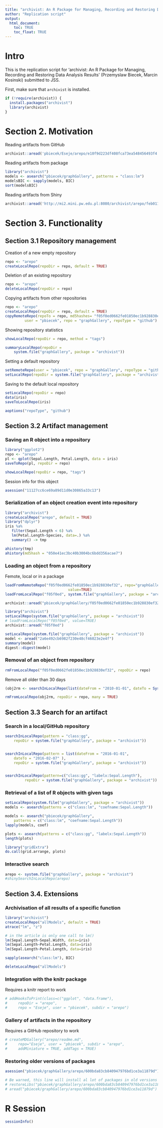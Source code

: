 ```yaml
---
title: "archivist: An R Package for Managing, Recording and Restoring Data Analysis Results"
author: "Replication script"
output: 
  html_document:
    toc: TRUE
    toc_float: TRUE
---
```


# Intro

This is the replication script for 'archivist: An R Package for Managing, Recording and Restoring Data Analysis Results' (Przemyslaw Biecek, Marcin Kosinski) submitted to JSS. 

First, make sure that `archivist` is installed.

```r
if (!require(archivist)) {
  install.packages("archivist")
  library(archivist)
}
```

# Section 2. Motivation

Reading artifacts from GitHub

```r
archivist::aread('pbiecek/Eseje/arepo/e10f9d223df408fca73ea548456493f4')
```

Reading artifacts from package

```r
library("archivist")
models <- asearch("pbiecek/graphGallery", patterns = "class:lm")
modelsBIC <- sapply(models, BIC)
sort(modelsBIC)
```

Reading artifacts from Shiny

```r
archivist::aread('http://mi2.mini.pw.edu.pl:8080/archivist/arepo/feb011baa9f607e8b4d941d517374eaf')
```

# Section 3. Functionality

## Section 3.1 Repository management


Creation of a new empty repository

```r
repo <- "arepo"
createLocalRepo(repoDir = repo, default = TRUE)
```

Deletion of an existing repository

```r
repo <- "arepo"
deleteLocalRepo(repoDir = repo)
```

Copying artifacts from other repositories

```r
repo <- "arepo"
createLocalRepo(repoDir = repo, default = TRUE)
copyRemoteRepo(repoTo = repo, md5hashes= "f05f0ed0662fe01850ec1b928830ef32", 
         user = "pbiecek", repo = "graphGallery", repoType = "github")
```

Showing repository statistics

```r
showLocalRepo(repoDir = repo, method = "tags")
```

```r
summaryLocalRepo(repoDir = 
    system.file("graphGallery", package = "archivist")) 
```

Setting a default repository

```r
setRemoteRepo(user = "pbiecek", repo = "graphGallery", repoType = "github")
setLocalRepo(repoDir = system.file("graphGallery", package = "archivist"))
```

Saving to the default local repository

```r
setLocalRepo(repoDir = repo)
data(iris)
saveToLocalRepo(iris)
```


```r
aoptions("repoType", "github")
```

## Section 3.2 Artifact management

### Saving an R object into a repository

```r
library("ggplot2")
repo <- "arepo"
pl <- qplot(Sepal.Length, Petal.Length, data = iris)
saveToRepo(pl, repoDir = repo)

showLocalRepo(repoDir = repo, "tags")
```

Session info for this object

```r
asession("11127cc6ce69a89d11d0e30865a33c13")
```

### Serialization of an object creation event into repository

```r
library("archivist")
createLocalRepo("arepo", default = TRUE)
library("dplyr")
iris %a%
   filter(Sepal.Length < 6) %a%
   lm(Petal.Length~Species, data=.) %a%
   summary() -> tmp

ahistory(tmp)
ahistory(md5hash = "050e41ec3bc40b3004bc6bdd356acae7")
```

### Loading an object from a repository

Femote, local or in a package

```r
loadFromRemoteRepo("f05f0ed0662fe01850ec1b928830ef32", repo="graphGallery", user="pbiecek", 
                             value=TRUE)
loadFromLocalRepo("f05f0ed", system.file("graphGallery", package = "archivist"), value=TRUE)

archivist::aread("pbiecek/graphGallery/f05f0ed0662fe01850ec1b928830ef32")

library("archivist")
setLocalRepo(system.file("graphGallery", package = "archivist"))
# loadFromLocalRepo("f05f0ed", value=TRUE)
archivist::aread("f05f0ed")
```

```r
setLocalRepo(system.file("graphGallery", package = "archivist"))
model <- aread("2a6e492cb6982f230e48cf46023e2e4f")
summary(model)
digest::digest(model)
```

### Removal of an object from repository

```r
rmFromLocalRepo("f05f0ed0662fe01850ec1b928830ef32", repoDir = repo)
```

Remove all older than 30 days

```r
(obj2rm <- searchInLocalRepo(list(dateFrom = "2010-01-01", dateTo = Sys.Date() - 30), repoDir = repo))

rmFromLocalRepo(obj2rm, repoDir = repo, many = TRUE)
```

## Section 3.3 Search for an artifact

### Search in a local/GitHub repository

```r
searchInLocalRepo(pattern = "class:gg", 
    repoDir = system.file("graphGallery", package = "archivist"))


searchInLocalRepo(pattern = list(dateFrom = "2016-01-01",
    dateTo = "2016-02-07" ), 
    repoDir = system.file("graphGallery", package = "archivist"))


searchInLocalRepo(pattern=c("class:gg", "labelx:Sepal.Length"),
         repoDir = system.file("graphGallery", package = "archivist"))	
```

### Retrieval of a list of R objects with given tags

```r
setLocalRepo(system.file("graphGallery", package = "archivist"))
models <- asearch(patterns = c("class:lm", "coefname:Sepal.Length"))

models <- asearch("pbiecek/graphGallery",  
    patterns = c("class:lm", "coefname:Sepal.Length"))
lapply(models, coef)

plots <- asearch(patterns = c("class:gg", "labelx:Sepal.Length"))
length(plots)

library("gridExtra")
do.call(grid.arrange, plots)

```

### Interactive search

```r
arepo <- system.file("graphGallery", package = "archivist")
#shinySearchInLocalRepo(arepo)
```

## Section 3.4. Extensions

### Archivisation of all results of a specific function

```r
library("archivist")
createLocalRepo("allModels", default = TRUE)
atrace("lm", "z")

# in the article is only one call to lm()
lm(Sepal.Length~Sepal.Width, data=iris)
lm(Sepal.Length~Petal.Length, data=iris)
lm(Sepal.Length~Petal.Length, data=iris)

sapply(asearch("class:lm"), BIC)

deleteLocalRepo("allModels")
```

### Integration with the knitr package

Requires a knitr report to work

```r
# addHooksToPrint(class=c("ggplot", "data.frame"),
#     repoDir = "arepo",
#     repo = "Eseje", user = "pbiecek", subdir = "arepo")
```

### Gallery of artifacts in the repository

Requires a GitHub repository to work

```r
# createMDGallery("arepo/readme.md",
#     repo="Eseje", user = "pbiecek", subdir = "arepo",
#     addMiniature = TRUE, addTags = TRUE)
```

### Restoring older versions of packages

```r
asession("pbiecek/graphGallery/arepo/600bda83cb840947976bd1ce3a11879d")

# Be warned, this line will install al lot of packages in old versions
# restoreLibs("pbiecek/graphGallery/arepo/600bda83cb840947976bd1ce3a11879d")
# aread("pbiecek/graphGallery/arepo/600bda83cb840947976bd1ce3a11879d")
```


# R Session

```r
sessionInfo()
```


